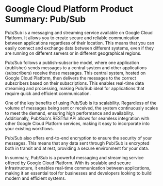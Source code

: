 

# Google Cloud Platform Product Summary: Pub/Sub

Pub/Sub is a messaging and streaming service available on Google Cloud Platform. It allows you to create secure and reliable communication between applications regardless of their location. This means that you can easily connect and exchange data between different systems, even if they are running on different servers or in different geographical regions.

Pub/Sub follows a publish-subscribe model, where one application (publisher) sends messages to a central system and other applications (subscribers) receive those messages. This central system, hosted on Google Cloud Platform, then delivers the messages to the correct subscribers based on their subscriptions. This enables real-time data streaming and processing, making Pub/Sub ideal for applications that require quick and efficient communication.

One of the key benefits of using Pub/Sub is its scalability. Regardless of the volume of messages being sent or received, the system continuously scales to meet the demand, ensuring high performance and availability. Additionally, Pub/Sub's RESTful API allows for seamless integration with other Google Cloud Platform services, making it easy to incorporate into your existing workflows.

Pub/Sub also offers end-to-end encryption to ensure the security of your messages. This means that any data sent through Pub/Sub is encrypted both in transit and at rest, providing a secure environment for your data.

In summary, Pub/Sub is a powerful messaging and streaming service offered by Google Cloud Platform. With its scalable and secure infrastructure, it enables real-time communication between applications, making it an essential tool for businesses and developers looking to build modern and efficient systems.